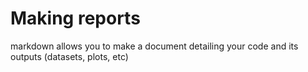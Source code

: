 # Making reports

markdown allows you to make a document detailing your code and its outputs (datasets, plots, etc)